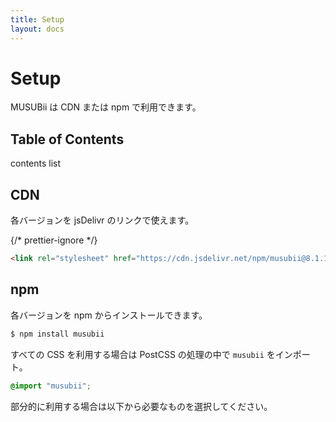 ```yaml
---
title: Setup
layout: docs
---
```



# Setup

MUSUBii は CDN または npm で利用できます。

## Table of Contents

contents list

## CDN

各バージョンを <ExternalLink href="https://www.jsdelivr.com/package/npm/musubii">jsDelivr</ExternalLink> のリンクで使えます。

{/* prettier-ignore */}
```html
<link rel="stylesheet" href="https://cdn.jsdelivr.net/npm/musubii@8.1.1/dist/musubii.css" />
```

## npm

各バージョンを <ExternalLink href="https://www.npmjs.com/package/musubii">npm</ExternalLink> からインストールできます。

```sh
$ npm install musubii
```

すべての CSS を利用する場合は PostCSS の処理の中で `musubii` をインポート。

```css
@import "musubii";
```

部分的に利用する場合は以下から必要なものを選択してください。

<CodeImportMusubii />

